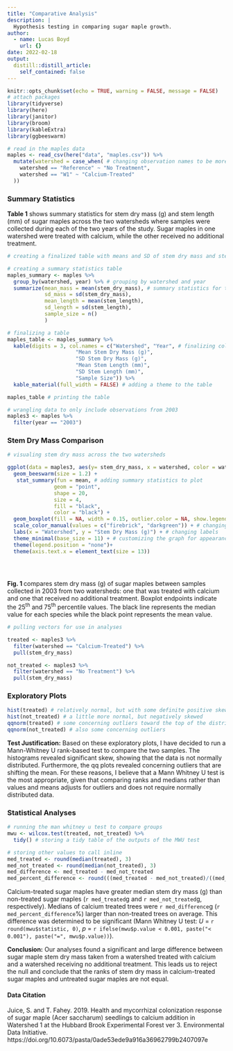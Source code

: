 ```yaml
---
title: "Comparative Analysis"
description: |
  Hypothesis testing in comparing sugar maple growth. 
author:
  - name: Lucas Boyd
    url: {}
date: 2022-02-18
output:
  distill::distill_article:
    self_contained: false
---
```



```r
knitr::opts_chunk$set(echo = TRUE, warning = FALSE, message = FALSE)
# attach packages
library(tidyverse)
library(here)
library(janitor)
library(broom)
library(kableExtra)
library(ggbeeswarm)
```


```r
# read in the maples data
maples <- read_csv(here("data", "maples.csv")) %>% 
  mutate(watershed = case_when( # changing observation names to be more descriptive
    watershed == "Reference" ~ "No Treatment", 
    watershed == "W1" ~ "Calcium-Treated"
  ))
```
### Summary Statistics

**Table 1** shows summary statistics for stem dry mass (g) and stem length (mm) of sugar maples across the two watersheds where samples were collected during each of the two years of the study. Sugar maples in one watershed were treated with calcium, while the other received no additional treatment. 

```r
# creating a finalized table with means and SD of stem dry mass and stem length

# creating a summary statistics table
maples_summary <- maples %>% 
  group_by(watershed, year) %>% # grouping by watershed and year
  summarize(mean_mass = mean(stem_dry_mass), # summary statistics for the given variables
            sd_mass = sd(stem_dry_mass), 
            mean_length = mean(stem_length),
            sd_length = sd(stem_length), 
            sample_size = n()
            )

# finalizing a table
maples_table <- maples_summary %>% 
  kable(digits = 3, col.names = c("Watershed", "Year", # finalizing column names
                      "Mean Stem Dry Mass (g)", 
                      "SD Stem Dry Mass (g)",
                      "Mean Stem Length (mm)",
                      "SD Stem Length (mm)", 
                      "Sample Size")) %>% 
  kable_material(full_width = FALSE) # adding a theme to the table

maples_table # printing the table

```

```r
# wrangling data to only include observations from 2003
maples3 <- maples %>% 
  filter(year == "2003")
```

### Stem Dry Mass Comparison

```r
# visualing stem dry mass across the two watersheds

ggplot(data = maples3, aes(y= stem_dry_mass, x = watershed, color = watershed)) +
  geom_beeswarm(size = 1.2) +
   stat_summary(fun = mean, # adding summary statistics to plot
               geom = "point",
               shape = 20,
               size = 4, 
               fill = "black",
               color = "black") +
  geom_boxplot(fill = NA, width = 0.15, outlier.color = NA, show.legend = FALSE, color = "black") + # adding boxplot to plot
  scale_color_manual(values = c("firebrick", "darkgreen")) + # changing colors
  labs(x = "Watershed", y = "Stem Dry Mass (g)") + # changing labels
  theme_minimal(base_size = 11) + # customizing the graph for appearance
  theme(legend.position = "none")+
  theme(axis.text.x = element_text(size = 13))
  

  

```

**Fig. 1 ** compares stem dry mass (g) of sugar maples between samples collected in 2003 from two watersheds: one that was treated with calcium and one that received no additional treatment. Boxplot endpoints indicate the 25^th^ and 75^th^ percentile values. The black line represents the median value for each species while the black point represents the mean value.

```r
# pulling vectors for use in analyses

treated <- maples3 %>%
  filter(watershed == "Calcium-Treated") %>% 
  pull(stem_dry_mass)

not_treated <- maples3 %>%
  filter(watershed == "No Treatment") %>% 
  pull(stem_dry_mass)

```

### Exploratory Plots

```r

hist(treated) # relatively normal, but with some definite positive skew
hist(not_treated) # a little more normal, but negatively skewed
qqnorm(treated) # some concerning outliers toward the top of the distribution
qqnorm(not_treated) # also some concerning outliers


```

**Test Justification:** Based on these exploratory plots, I have decided to run a Mann-Whitney U rank-based test to compare the two samples. The histograms revealed significant skew, showing that the data is not normally distributed. Furthermore, the qq plots revealed concerning outliers that are shifting the mean. For these reasons, I believe that a Mann Whitney U test is the most appropriate, given that comparing ranks and medians rather than values and means adjusts for outliers and does not require normally distributed data. 

### Statistical Analyses

```r
# running the man whitney u test to compare groups 
mwu <- wilcox.test(treated, not_treated) %>% 
  tidy() # storing a tidy table of the outputs of the MWU test

# storing other values to call inline
med_treated <- round(median(treated), 3)
med_not_treated <- round(median(not_treated), 3)
med_difference <- med_treated - med_not_treated
med_percent_difference <- round(((med_treated - med_not_treated)/((med_not_treated + med_treated)/2))*100, 1)


```

Calcium-treated sugar maples have greater median stem dry mass (g) than non-treated sugar maples (`r med_treated`g and `r med_not_treated`g, respectively). Medians of calcium treated trees were `r med_difference`g (`r med_percent_difference`%) larger than non-treated trees on average. This difference was determined to be significant (Mann Whitney U test: *U* = `r round(mwu$statistic, 0)`, *p* = `r ifelse(mwu$p.value < 0.001, paste("< 0.001"), paste("=", mwu$p.value))`).

**Conclusion:** Our analyses found a significant and large difference between sugar maple stem dry mass taken from a watershed treated with calcium and a watershed receiving no additional treatment. This leads us to reject the null and conclude that the ranks of stem dry mass in calcium-treated sugar maples and untreated sugar maples are not equal. 

#### Data Citation

Juice, S. and T. Fahey. 2019. Health and mycorrhizal colonization response of sugar maple (Acer saccharum) seedlings to calcium addition in Watershed 1 at the Hubbard Brook Experimental Forest ver 3. Environmental Data Initiative. https://doi.org/10.6073/pasta/0ade53ede9a916a36962799b2407097e 




